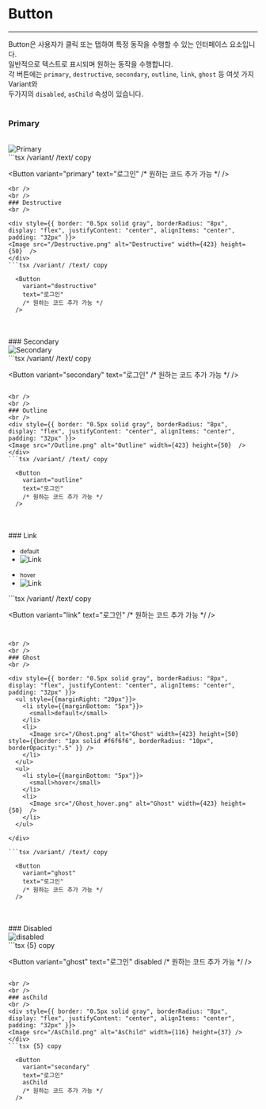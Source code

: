 
# Button
---
Button은 사용자가 클릭 또는 탭하여 특정 동작을 수행할 수 있는 인터페이스 요소입니다. <br />
일반적으로 텍스트로 표시되며 원하는 동작을 수행합니다. <br />
각 버튼에는 `primary`, `destructive`, `secondary`, `outline`, `link`, `ghost` 등 여섯 가지 Variant와<br/>
두가지의 `disabled`, `asChild` 속성이 있습니다.
<br />
<br />
### Primary
<br />

<div style={{ border: "0.5px solid gray", borderRadius: "8px", display: "flex", justifyContent: "center", alignItems: "center", padding: "32px" }}>
<Image src="/Primary.png" alt="Primary" width={423} height={50}  />
</div>
```tsx /variant/ /text/ copy

  <Button 
    variant="primary" 
    text="로그인" 
    /* 원하는 코드 추가 가능 */
  />

```
<br />
<br />
### Destructive
<br />

<div style={{ border: "0.5px solid gray", borderRadius: "8px", display: "flex", justifyContent: "center", alignItems: "center", padding: "32px" }}>
<Image src="/Destructive.png" alt="Destructive" width={423} height={50}  />
</div>
```tsx /variant/ /text/ copy

  <Button 
    variant="destructive" 
    text="로그인" 
    /* 원하는 코드 추가 가능 */
  />

```

<br />
<br />
### Secondary
<br />
<div style={{ border: "0.5px solid gray", borderRadius: "8px", display: "flex", justifyContent: "center", alignItems: "center", padding: "32px" }}>
<Image src="/Secondary.png" alt="Secondary" width={423} height={50}  />
</div>
```tsx /variant/ /text/ copy

  <Button 
    variant="secondary" 
    text="로그인" 
    /* 원하는 코드 추가 가능 */
  />

```

<br />
<br />
### Outline
<br />
<div style={{ border: "0.5px solid gray", borderRadius: "8px", display: "flex", justifyContent: "center", alignItems: "center", padding: "32px" }}>
<Image src="/Outline.png" alt="Outline" width={423} height={50}  />
</div>
```tsx /variant/ /text/ copy

  <Button 
    variant="outline" 
    text="로그인" 
    /* 원하는 코드 추가 가능 */
  />

```

<br />
<br />
### Link
<br />
<div style={{ border: "0.5px solid gray", borderRadius: "8px", display: "flex", justifyContent: "center", alignItems: "center", padding: "32px" }}>
  <ul style={{marginRight: "20px"}}>
    <li style={{marginBottom: "5px"}}>
      <small>default</small>
    </li>
    <li>
      <Image src="/Link.png" alt="Link" width={423} height={50} style={{border: "1px solid #f6f6f6", borderRadius: "10px"}} />
    </li>
  </ul>
  <ul>
    <li style={{marginBottom: "5px"}}>
      <small>hover</small>
    </li>
    <li>
      <Image src="/Link_hover.png" alt="Link" width={423} height={50} style={{border: "1px solid #f6f6f6", borderRadius: "10px"}} />
    </li>
  </ul>
</div>
```tsx /variant/ /text/ copy

  <Button 
    variant="link" 
    text="로그인" 
    /* 원하는 코드 추가 가능 */
  />

```


<br />
<br />
### Ghost
<br />

<div style={{ border: "0.5px solid gray", borderRadius: "8px", display: "flex", justifyContent: "center", alignItems: "center", padding: "32px" }}>
  <ul style={{marginRight: "20px"}}>
    <li style={{marginBottom: "5px"}}>
      <small>default</small>
    </li>
    <li>
      <Image src="/Ghost.png" alt="Ghost" width={423} height={50} style={{border: "1px solid #f6f6f6", borderRadius: "10px", borderOpacity:".5" }} />
    </li>
  </ul>
  <ul>
    <li style={{marginBottom: "5px"}}>
      <small>hover</small>
    </li>
    <li>
      <Image src="/Ghost_hover.png" alt="Ghost" width={423} height={50}  />
    </li>
  </ul>

</div>

```tsx /variant/ /text/ copy

  <Button 
    variant="ghost" 
    text="로그인" 
    /* 원하는 코드 추가 가능 */
  />

```

<br />
<br />
### Disabled
<br />
<div style={{ border: "0.5px solid gray", borderRadius: "8px", display: "flex", justifyContent: "center", alignItems: "center", padding: "32px" }}>
<Image src="/Disabled.png" alt="disabled" width={423} height={50} />
</div>
```tsx {5} copy

  <Button 
    variant="ghost" 
    text="로그인" 
    disabled
    /* 원하는 코드 추가 가능 */
  />

```

<br />
<br />
### asChild
<br />
<div style={{ border: "0.5px solid gray", borderRadius: "8px", display: "flex", justifyContent: "center", alignItems: "center", padding: "32px" }}>
<Image src="/AsChild.png" alt="AsChild" width={116} height={37} />
</div>
```tsx {5} copy

  <Button 
    variant="secondary" 
    text="로그인" 
    asChild
    /* 원하는 코드 추가 가능 */
  />

```

